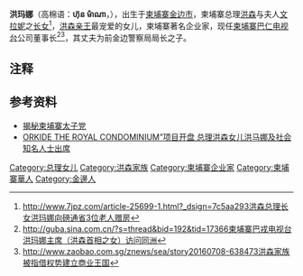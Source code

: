 {{Infobox Politician
| name          = 洪玛娜 
| image         =
<gallery>
</gallery>
| caption       =
| order         =  
| office        = 柬埔寨企业家
| term_start    = 
| term_end      = 
| predecessor   = 
| successor     = 
| office2        = 
| term_start2    = 
| term_end2      = 
| predecessor2   = 
| successor2     = 
| office3   =
| term_start3    = 
| term_end3      = 
| predecessor3   = 
| successor3     = 
| birth_date    = 
| birth_place   = 
| nationality   = [[柬埔寨|柬埔寨]]
| death_date    = 
| death_place   = 
| party         = [[柬埔寨人民党|柬埔寨人民党]]
| religion
| relations     = 
| residence     = 
| alma_mater    = 
| occupation    = 
| religion      = [[佛教|佛教]]
| signature     = 
| website       = 
| footnotes     = 
}}
'''洪玛娜'''（高棉语：'''ហ៊ុន ម៉ាណា'''，{{bd|1980年|9月15日}}），出生于[[柬埔寨|柬埔寨]][[金边市|金边市]]，柬埔寨总理[[洪森|洪森]]与夫人[[文拉妮|文拉妮]]之[[长女|长女]]<ref>http://www.7jpz.com/article-25699-1.html?_dsign=7c5aa293洪森总理长女洪玛娜向磅通省3位老人赠房</ref>，[[洪森亲王|洪森亲王]]最宠爱的女儿，柬埔寨著名企业家，现任[[柬埔寨|柬埔寨]][[巴仁電視台|巴仁电视台]]公司董事长<ref>http://guba.sina.com.cn/?s=thread&bid=192&tid=17366柬埔寨巴戎电视台洪玛娜主席（洪森首相之女）访问同洲</ref><ref>http://www.zaobao.com.sg/znews/sea/story20160708-638473洪森家族被指借权势建立商业王国</ref>，其丈夫为前金边警察局局长{{link-en|福隆迪|Hok_Lundy}}之子。

== 注释 ==

{{Reflist}}

==参考资料==
*[http://www.javademon.com/article/38071879079/ 揭秘柬埔寨太子党]{{Dead link|date=2019年12月 |bot=InternetArchiveBot |fix-attempted=yes }}
*[http://worldhse-kh.com/index.php/2015/11/12/7287/ ORKIDE THE ROYAL CONDOMINIUM”项目开盘 总理洪森女儿洪马娜及社会知名人士出席]{{Dead link|date=2018年9月 |bot=InternetArchiveBot |fix-attempted=yes }}

{{Contains Khmer text}}
[[Category:总理女儿|Category:总理女儿]]
[[Category:洪森家族|Category:洪森家族]]
[[Category:柬埔寨企业家|Category:柬埔寨企业家]]
[[Category:柬埔寨華人|Category:柬埔寨華人]]
[[Category:金邊人|Category:金邊人]]